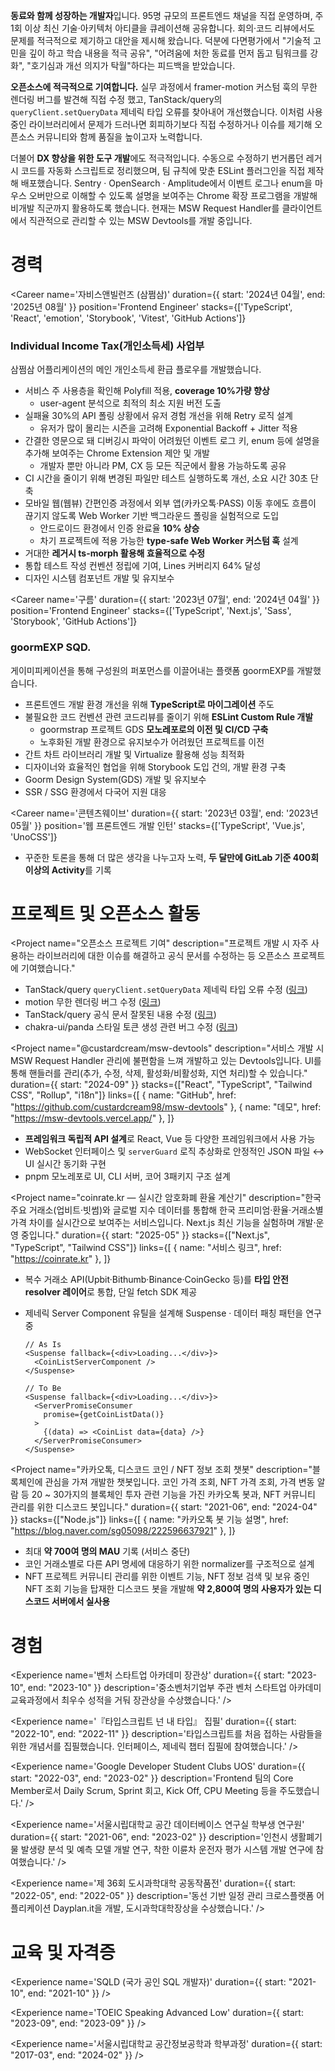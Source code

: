 <section aria-label='자기소개'>

**동료와 함께 성장하는 개발자**입니다. 95명 규모의 프론트엔드 채널을 직접 운영하며, 주 1회 이상 최신 기술·아키텍처 아티클을 큐레이션해 공유합니다. 회의·코드 리뷰에서도 문제를 적극적으로 제기하고 대안을 제시해 왔습니다. 덕분에 다면평가에서 "기술적 고민을 깊이 하고 학습 내용을 적극 공유", "어려움에 처한 동료를 먼저 돕고 팀워크를 강화", "호기심과 개선 의지가 탁월"하다는 피드백을 받았습니다.

**오픈소스에 적극적으로 기여합니다.** 실무 과정에서 framer-motion 커스텀 훅의 무한 렌더링 버그를 발견해 직접 수정 했고, TanStack/query의 `queryClient.setQueryData` 제네릭 타입 오류를 찾아내어 개선했습니다. 이처럼 사용 중인 라이브러리에서 문제가 드러나면 회피하기보다 직접 수정하거나 이슈를 제기해 오픈소스 커뮤니티와 함께 품질을 높이고자 노력합니다.

더불어 **DX 향상을 위한 도구 개발**에도 적극적입니다. 수동으로 수정하기 번거롭던 레거시 코드를 자동화 스크립트로 정리했으며, 팀 규칙에 맞춘 ESLint 플러그인을 직접 제작해 배포했습니다. Sentry · OpenSearch · Amplitude에서 이벤트 로그나 enum을 마우스 오버만으로 이해할 수 있도록 설명을 보여주는 Chrome 확장 프로그램을 개발해 비개발 직군까지 활용하도록 했습니다. 현재는 MSW Request Handler를 클라이언트에서 직관적으로 관리할 수 있는 MSW Devtools를 개발 중입니다.

</section>

<Contact />

# 경력

<Career
    name='자비스앤빌런즈 (삼쩜삼)'
    duration={{ start: '2024년 04월', end: '2025년 08월' }}
    position='Frontend Engineer'
    stacks={['TypeScript', 'React', 'emotion', 'Storybook', 'Vitest', 'GitHub Actions']}
>

### Individual Income Tax(개인소득세) 사업부

삼쩜삼 어플리케이션의 메인 개인소득세 환급 플로우를 개발했습니다.

- 서비스 주 사용층을 확인해 Polyfill 적용, **coverage 10%가량 향상**
  - user-agent 분석으로 최적의 최소 지원 버전 도출
- 실패율 30%의 API 폴링 상황에서 유저 경험 개선을 위해 Retry 로직 설계
  - 유저가 많이 몰리는 시즌을 고려해 Exponential Backoff + Jitter 적용
- 간결한 영문으로 돼 디버깅시 파악이 어려웠던 이벤트 로그 키, enum 등에 설명을 추가해 보여주는 Chrome Extension 제안 및 개발
  - 개발자 뿐만 아니라 PM, CX 등 모든 직군에서 활용 가능하도록 공유
- CI 시간을 줄이기 위해 변경된 파일만 테스트 실행하도록 개선, 소요 시간 30초 단축
- 모바일 웹(웹뷰) 간편인증 과정에서 외부 앱(카카오톡·PASS) 이동 후에도 흐름이 끊기지 않도록 Web Worker 기반 백그라운드 폴링을 실험적으로 도입
  - 안드로이드 환경에서 인증 완료율 **10% 상승**
  - 차기 프로젝트에 적용 가능한 **type-safe Web Worker 커스텀 훅** 설계
- 거대한 **레거시 ts-morph 활용해 효율적으로 수정**
- 통합 테스트 작성 컨벤션 정립에 기여, Lines 커버리지 64% 달성
- 디자인 시스템 컴포넌트 개발 및 유지보수

</Career>

<Career
    name='구름'
    duration={{ start: '2023년 07월', end: '2024년 04월' }}
    position='Frontend Engineer'
    stacks={['TypeScript', 'Next.js', 'Sass', 'Storybook', 'GitHub Actions']}
>

### goormEXP SQD.

게이미피케이션을 통해 구성원의 퍼포먼스를 이끌어내는 플랫폼 goormEXP를 개발했습니다.

- 프론트엔드 개발 환경 개선을 위해 **TypeScript로 마이그레이션** 주도
- 불필요한 코드 컨벤션 관련 코드리뷰를 줄이기 위해 **ESLint Custom Rule 개발**
  - goormstrap 프로젝트 GDS **모노레포로의 이전 및 CI/CD 구축**
  - 노후화된 개발 환경으로 유지보수가 어려웠던 프로젝트를 이전
- 간트 차트 라이브러리 개발 및 Virtualize 활용해 성능 최적화
- 디자이너와 효율적인 협업을 위해 Storybook 도입 건의, 개발 환경 구축
- Goorm Design System(GDS) 개발 및 유지보수
- SSR / SSG 환경에서 다국어 지원 대응

</Career>

<Career
    name='콘텐츠웨이브'
    duration={{ start: '2023년 03월', end: '2023년 05월' }}
    position='웹 프론트엔드 개발 인턴'
    stacks={['TypeScript', 'Vue.js', 'UnoCSS']}
>

- 꾸준한 토론을 통해 더 많은 생각을 나누고자 노력, **두 달만에 GitLab 기준 400회 이상의 Activity**를 기록

</Career>

# 프로젝트 및 오픈소스 활동

<Project
  name="오픈소스 프로젝트 기여"
  description="프로젝트 개발 시 자주 사용하는 라이브러리에 대한 이슈를 해결하고 공식 문서를 수정하는 등 오픈소스 프로젝트에 기여했습니다."
>

- TanStack/query `queryClient.setQueryData` 제네릭 타입 오류 수정 ([링크](https://github.com/TanStack/query/pull/9030))
- motion 무한 렌더링 버그 수정 ([링크](https://github.com/motiondivision/motion/pull/2802))
- TanStack/query 공식 문서 잘못된 내용 수정 ([링크](https://github.com/TanStack/query/pull/5670))
- chakra-ui/panda 스타일 토큰 생성 관련 버그 수정 ([링크](https://github.com/chakra-ui/panda/pull/997))

</Project>

<Project
  name="@custardcream/msw-devtools"
  description="서비스 개발 시 MSW Request Handler 관리에 불편함을 느껴 개발하고 있는 Devtools입니다. UI를 통해 핸들러를 관리(추가, 수정, 삭제, 활성화/비활성화, 지연 처리)할 수 있습니다."
  duration={{ start: "2024-09" }}
  stacks={["React", "TypeScript", "Tailwind CSS", "Rollup", "i18n"]}
  links={[
    { name: "GitHub", href: "https://github.com/custardcream98/msw-devtools" },
    { name: "데모", href: "https://msw-devtools.vercel.app/" },
  ]}
>

- **프레임워크 독립적 API 설계**로 React, Vue 등 다양한 프레임워크에서 사용 가능
- WebSocket 인터페이스 및 `serverGuard` 로직 추상화로 안정적인 JSON 파일 ↔ UI 실시간 동기화 구현
- pnpm 모노레포로 UI, CLI 서버, 코어 3패키지 구조 설계

</Project>

<Project
  name="coinrate.kr — 실시간 암호화폐 환율 계산기"
  description="한국 주요 거래소(업비트·빗썸)와 글로벌 지수 데이터를 통합해 한국 프리미엄·환율·거래소별 가격 차이를 실시간으로 보여주는 서비스입니다. Next.js 최신 기능을 실험하며 개발·운영 중입니다."
  duration={{ start: "2025-05" }}
  stacks={["Next.js", "TypeScript", "Tailwind CSS"]}
  links={[
    { name: "서비스 링크", href: "https://coinrate.kr" },
  ]}
>

- 복수 거래소 API(Upbit·Bithumb·Binance·CoinGecko 등)를 **타입 안전 resolver 레이어**로 통합, 단일 fetch SDK 제공
- 제네릭 Server Component 유틸을 설계해 Suspense · 데이터 패칭 패턴을 연구중

  ```tsx
  // As Is
  <Suspense fallback={<div>Loading...</div>}>
    <CoinListServerComponent />
  </Suspense>

  // To Be
  <Suspense fallback={<div>Loading...</div>}>
    <ServerPromiseConsumer
      promise={getCoinListData()}
    >
      {(data) => <CoinList data={data} />}
    </ServerPromiseConsumer>
  </Suspense>
  ```

</Project>

<Project
  name="카카오톡, 디스코드 코인 / NFT 정보 조회 챗봇"
  description="블록체인에 관심을 가져 개발한 챗봇입니다. 코인 가격 조회, NFT 가격 조회, 가격 변동 알람 등 20 ~ 30가지의 블록체인 투자 관련 기능을 가진 카카오톡 봇과, NFT 커뮤니티 관리를 위한 디스코드 봇입니다."
  duration={{ start: "2021-06", end: "2024-04" }}
  stacks={["Node.js"]}
  links={[
    { name: "카카오톡 봇 기능 설명", href: "https://blog.naver.com/sg05098/222596637921" },
  ]}
>

- 최대 **약 700여 명의 MAU** 기록 (서비스 중단)
- 코인 거래소별로 다른 API 명세에 대응하기 위한 normalizer를 구조적으로 설계
- NFT 프로젝트 커뮤니티 관리를 위한 이벤트 기능, NFT 정보 검색 및 보유 중인 NFT 조회 기능을 탑재한 디스코드 봇을 개발해 **약 2,800여 명의 사용자가 있는 디스코드 서버에서 실사용**

</Project>

# 경험

<Experience
  name='벤처 스타트업 아카데미 장관상'
  duration={{ start: "2023-10", end: "2023-10" }}
  description='중소벤처기업부 주관 벤처 스타트업 아카데미 교육과정에서 최우수 성적을 거둬 장관상을 수상했습니다.'
/>

<Experience
  name='『타입스크립트 넌 내 타입』 집필'
  duration={{ start: "2022-10", end: "2022-11" }}
  description='타입스크립트를 처음 접하는 사람들을 위한 개념서를 집필했습니다. 인터페이스, 제네릭 챕터 집필에 참여했습니다.'
/>

<Experience
  name='Google Developer Student Clubs UOS'
  duration={{ start: "2022-03", end: "2023-02" }}
  description='Frontend 팀의 Core Member로서 Daily Scrum, Sprint 회고, Kick Off, CPU Meeting 등을 주도했습니다.'
/>

<Experience
  name='서울시립대학교 공간 데이터베이스 연구실 학부생 연구원'
  duration={{ start: "2021-06", end: "2023-02" }}
  description='인천시 생활폐기물 발생량 분석 및 예측 모델 개발 연구, 착한 이륜차 운전자 평가 시스템 개발 연구에 참여했습니다.'
/>

<Experience
  name='제 36회 도시과학대학 공동작품전'
  duration={{ start: "2022-05", end: "2022-05" }}
  description='동선 기반 일정 관리 크로스플랫폼 어플리케이션 Dayplan.it을 개발, 도시과학대학장상을 수상했습니다.'
/>

# 교육 및 자격증

<Experience name='SQLD (국가 공인 SQL 개발자)' duration={{ start: "2021-10", end: "2021-10" }} />

<Experience name='TOEIC Speaking Advanced Low' duration={{ start: "2023-09", end: "2023-09" }} />

<Experience
  name='서울시립대학교 공간정보공학과 학부과정'
  duration={{ start: "2017-03", end: "2024-02" }}
/>
